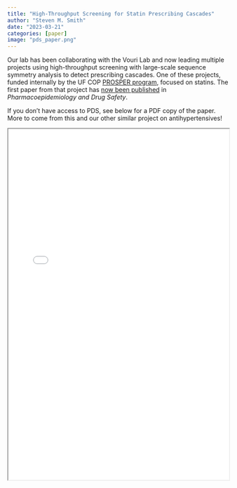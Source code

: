 ```yaml
---
title: "High-Throughput Screening for Statin Prescribing Cascades"
author: "Steven M. Smith"
date: "2023-03-21"
categories: [paper]
image: "pds_paper.png"
---
```


Our lab has been collaborating with the Vouri Lab and now leading multiple projects using high-throughput screening with large-scale sequence symmetry analysis to detect prescribing cascades. One of these projects, funded internally by the UF COP [PROSPER program](https://facultyaffairs.pharmacy.ufl.edu/faculty-resources/educational-resources/college-of-pharmacy-prosper-excellence-awards/), focused on statins. The first paper from that project has [now been published](https://onlinelibrary.wiley.com/doi/10.1002/pds.5607) in *Pharmacoepidemiology and Drug Safety*. 

If you don't have access to PDS, see below for a PDF copy of the paper. More to come from this and our other similar project on antihypertensives!


<iframe width="100%" height="800" src="Pharmacoepidemiology and Drug - 2023 - Vouri - High‐throughput screening for prescribing cascades among real world statin.pdf">
</iframe>
